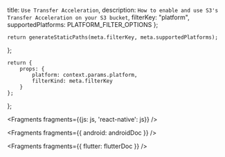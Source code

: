   title: `Use Transfer Acceleration`,
  description: `How to enable and use S3's Transfer Acceleration on your S3 bucket`,
  filterKey: "platform",
  supportedPlatforms: PLATFORM_FILTER_OPTIONS
};
      


    return generateStaticPaths(meta.filterKey, meta.supportedPlatforms);
};

    return {
        props: {
            platform: context.params.platform,
            filterKind: meta.filterKey
        }
    };
};


<Fragments fragments={{js: js, 'react-native': js}} />


<Fragments fragments={{ android: androidDoc }} />


<Fragments fragments={{ flutter: flutterDoc }} />